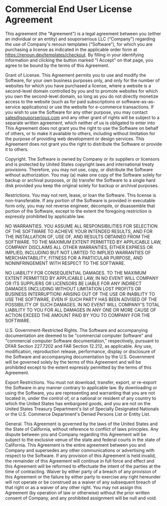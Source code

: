 # Commercial End User License Agreement

This agreement (the "Agreement") is a legal agreement between you (either an individual or an entity) and souporserious LLC (“Company”) regarding the use of Company's renoun templates (“Software”), for which you are purchasing a license as indicated in the applicable order form at https://renoun.dev/templates/checkout. By filling in your identifying information and clicking the button marked "I Accept" on that page, you agree to be bound by the terms of this Agreement.

Grant of License. This Agreement permits you to use and modify the Software, for your own business purposes only, and only for the number of websites for which you have purchased a license, where a website is a second-level domain controlled by you and to promote websites for which you own the second-level domain, so long as you do not directly monetize access to the website (such as for paid subscriptions or software-as-as-service applications) or use the website for e-commerce transactions. If you wish to use the Software for any other purpose, you may contact sales@souporserious.com and any other grant of rights will be subject to a separate written agreement, which neither of us is obligated to enter into This Agreement does not grant you the right to use the Software on behalf of others, or to make it available to others, including without limitation for the purpose of providing web development or design services. This Agreement does not grant you the right to distribute the Software or provide it to others.

Copyright. The Software is owned by Company or its suppliers or licensors and is protected by United States copyright laws and international treaty provisions. Therefore, you may not use, copy, or distribute the Software without authorization. You may (a) make one copy of the Software solely for backup or archival purposes, or (b) transfer the Software to a single hard disk provided you keep the original solely for backup or archival purposes.

Restrictions. You may not rent, lease, or loan the Software. This license is non-transferable. If any portion of the Software is provided in executable form only, you may not reverse engineer, decompile, or disassemble that portion of the Software, except to the extent the foregoing restriction is expressly prohibited by applicable law.

NO WARRANTIES. YOU ASSUME ALL RESPONSIBILITIES FOR SELECTION OF THE SOFTWARE TO ACHIEVE YOUR INTENDED RESULTS, AND FOR THE INSTALLATION OF, USE OF, AND RESULTS OBTAINED FROM THE SOFTWARE. TO THE MAXIMUM EXTENT PERMITTED BY APPLICABLE LAW, COMPANY DISCLAIMS ALL OTHER WARRANTIES, EITHER EXPRESS OR IMPLIED, INCLUDING BUT NOT LIMITED TO IMPLIED WARRANTIES OF MERCHANTABILITY, FITNESS FOR A PARTICULAR PURPOSE, AND NONINFRINGEMENT WITH RESPECT TO THE SOFTWARE.

NO LIABILITY FOR CONSEQUENTIAL DAMAGES. TO THE MAXIMUM EXTENT PERMITTED BY APPLICABLE LAW, IN NO EVENT WILL COMPANY OR ITS SUPPLIERS OR LICENSORS BE LIABLE FOR ANY INDIRECT DAMAGES (INCLUDING WITHOUT LIMITATION LOST PROFITS OR BUSINESS INTERRUPTION) ARISING OUT OF THE USE OR INABILITY TO USE THE SOFTWARE, EVEN IF SUCH PARTY HAS BEEN ADVISED OF THE POSSIBILITY OF SUCH DAMAGES. IN NO EVENT WILL COMPANY'S TOTAL LIABILITY TO YOU FOR ALL DAMAGES IN ANY ONE OR MORE CAUSE OF ACTION EXCEED THE AMOUNT PAID BY YOU TO COMPANY FOR THE SOFTWARE.

U.S. Government-Restricted Rights. The Software and accompanying documentation are deemed to be "commercial computer Software" and "commercial computer Software documentation," respectively, pursuant to DFAR Section 227.7202 and FAR Section 12.212, as applicable. Any use, modification, reproduction release, performance, display or disclosure of the Software and accompanying documentation by the U.S. Government will be governed solely by the terms of this Agreement and will be prohibited except to the extent expressly permitted by the terms of this Agreement.

Export Restrictions. You must not download, transfer, export, or re-export the Software in any manner contrary to applicable law. By downloading or using the Software, you are representing and warranting that you are not located in, under the control of, or a national or resident of any country to which the United States has embargoed goods, and you are not on the United States Treasury Department's list of Specially Designated Nationals or the U.S. Commerce Department's Denied Persons List or Entity List.

General. This Agreement is governed by the laws of the United States and the State of California, without reference to conflict of laws principles. Any dispute between you and Company regarding this Agreement will be subject to the exclusive venue of the state and federal courts in the state of California. This Agreement is the entire agreement between you and Company and supersedes any other communications or advertising with respect to the Software. If any provision of this Agreement is held invalid, the remainder of this Agreement will continue in full force and effect and this Agreement will be reformed to effectuate the intent of the parties at the time of contracting. Waiver by either party of a breach of any provision of this Agreement or the failure by either party to exercise any right hereunder will not operate or be construed as a waiver of any subsequent breach of that right or as a waiver of any other right. You may not assign this Agreement (by operation of law or otherwise) without the prior written consent of Company, and any prohibited assignment will be null and void.
